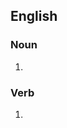==English==

===Noun===
{{head|en|noun form}}

# {{plural of|prawn|lang=en}}

===Verb===
{{head|en|verb form}}

# {{en-third-person singular of|prawn}}